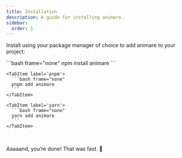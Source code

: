 ```yaml
---
title: Installation
description: A guide for installing animare.
sidebar:
  order: 1
---
```



Install using your package manager of choice to add animare to your project:

<Tabs>
    <TabItem label='npm'>
      ```bash frame="none"
      npm install animare 
      ```
    </TabItem>

    <TabItem label='pnpm'>
      ```bash frame="none"
      pnpm add animare
      ```
    </TabItem>

    <TabItem label='yarn'>
      ```bash frame="none"
      yarn add animare
      ```
    </TabItem>

</Tabs>

<br/>

Aaaaand, you’re done! That was fast. 🐇
